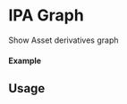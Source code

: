 

<Meta of={IPARoyaltyChartStory} title="Components/IPARoyaltyChart" />

# IPA Graph

Show Asset derivatives graph

#### Example

<Canvas of={IPARoyaltyChartStory.Select} />

<Controls />

## Usage

```ts
import { IPAssetProvider } from "@storyprotocol/storykit"
import { IPARoyaltyChart } from "@storyprotocol/storykit"

const ExamplePage = () => {
  return (
    <IPAssetProvider ipId={"0xbbf08a30b9ff0f717a024a75963d3196aaf0f0dd"}>
      <IPARoyaltyChart />
    </IPAssetProvider>
  );
};

export default ExamplePage;
```
